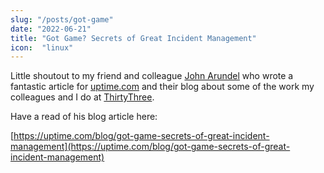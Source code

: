 ```yaml
---
slug: "/posts/got-game"
date: "2022-06-21"
title: "Got Game? Secrets of Great Incident Management"
icon:  "linux"
---
```


Little shoutout to my friend and colleague [John Arundel](https://bitfieldconsulting.com/) who wrote a fantastic article for [uptime.com](https://uptime.com/) and their blog about some of the work my colleagues and I do at [ThirtyThree](https://www.thirtythree.co.uk/uk).

Have a read of his blog article here:

[https://uptime.com/blog/got-game-secrets-of-great-incident-management](https://uptime.com/blog/got-game-secrets-of-great-incident-management)
